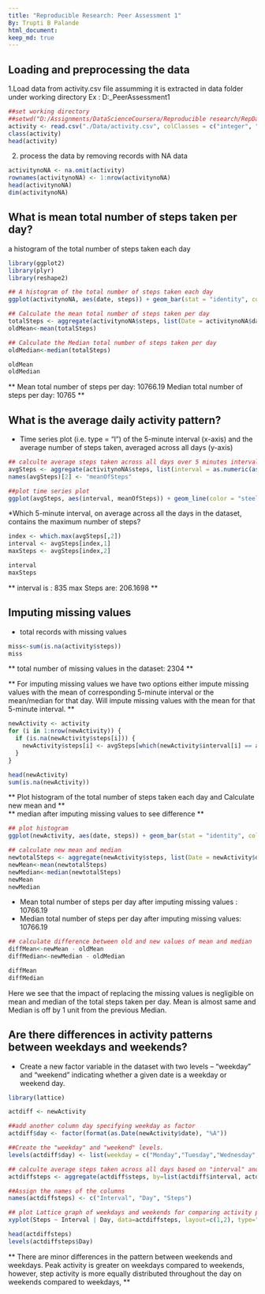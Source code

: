 ```yaml
---
title: "Reproducible Research: Peer Assessment 1"
By: Trupti B Palande
html_document:
keep_md: true
---
```


## Loading and preprocessing the data
1.Load data from activity.csv file assumming it is extracted in data folder under working directory Ex : D:\RepData_PeerAssessment1\Data


```r
##set working directory
##setwd("D:/Assignments/DataScienceCoursera/Reproducible research/RepData_PeerAssessment1")
activity <- read.csv("./Data/activity.csv", colClasses = c("integer", "Date", "factor"))
class(activity)
head(activity)

```
2. process the data by removing records with NA data

```r
activitynoNA <- na.omit(activity)
rownames(activitynoNA) <- 1:nrow(activitynoNA)
head(activitynoNA)
dim(activitynoNA)
```


## What is mean total number of steps taken per day?

a histogram of the total number of steps taken each day

```r
library(ggplot2)
library(plyr)
library(reshape2)

## A histogram of the total number of steps taken each day
ggplot(activitynoNA, aes(date, steps)) + geom_bar(stat = "identity", colour = "steelblue", fill = "steelblue", width = 0.7) + labs(title = "Histogram of Total Number of Steps Taken Each Day", x = "Date", y = "Total number of steps")

## Calculate the mean total number of steps taken per day
totalSteps <- aggregate(activitynoNA$steps, list(Date = activitynoNA$date), FUN = "sum")$x
oldMean<-mean(totalSteps)

## Calculate the Median total number of steps taken per day
oldMedian<-median(totalSteps)

oldMean
oldMedian
```
** Mean total number of steps per day: 10766.19 **
**	Median total number of steps per day: 10765 **

## What is the average daily activity pattern?

* Time series plot (i.e. type = “l”) of the 5-minute interval (x-axis) and the average number of steps taken, averaged across all days (y-axis)

```r
## calculte average steps taken across all days over 5 minutes interval
avgSteps <- aggregate(activitynoNA$steps, list(interval = as.numeric(as.character(activitynoNA$interval))), FUN = "mean")
names(avgSteps)[2] <- "meanOfSteps"

##plot time series plot 
ggplot(avgSteps, aes(interval, meanOfSteps)) + geom_line(color = "steelblue", size = 0.8) + labs(title = "Time Series Plot of the 5-minute Interval", x = "5-minute intervals", y = "Average Number of Steps Taken")
```


*Which 5-minute interval, on average across all the days in the dataset, contains the maximum number of steps?

```r

index <- which.max(avgSteps[,2])
interval <- avgSteps[index,1]
maxSteps <- avgSteps[index,2]

interval
maxSteps
```


**  interval is : 835  **
**  max Steps are: 206.1698 **

## Imputing missing values

* total records with missing values
```r
miss<-sum(is.na(activity$steps))
miss
```
** total number of missing values in the dataset: 2304 **

** For imputing missing values we have two options either impute missing values with the **
** mean of corresponding 5-minute interval or the mean/median for that day. Will impute **
** missing values  with the mean for that 5-minute interval. **

```r
newActivity <- activity
for (i in 1:nrow(newActivity)) {
  if (is.na(newActivity$steps[i])) {
    newActivity$steps[i] <- avgSteps[which(newActivity$interval[i] == avgSteps$interval), ]$meanOfSteps
  }
}

head(newActivity)
sum(is.na(newActivity))

```

** Plot histogram of the total number of steps taken each day and Calculate new mean and  **  
** median after imputing missing values to see difference **
```r
## plot histogram
ggplot(newActivity, aes(date, steps)) + geom_bar(stat = "identity", colour = "steelblue", fill = "steelblue", width = 0.7) + labs(title = "Histogram of Total Number of Steps Taken Each Day", x = "Date", y = "Total number of steps")

## calculate new mean and median
newtotalSteps <- aggregate(newActivity$steps, list(Date = newActivity$date), FUN = "sum")$x
newMean<-mean(newtotalSteps)
newMedian<-median(newtotalSteps)
newMean
newMedian
```
*  Mean total number of steps per day after imputing missing values : 10766.19 
*  Median total number of steps per day after imputing missing values: 10766.19



```r
## calculate difference between old and new values of mean and median
diffMean<-newMean - oldMean
diffMedian<-newMedian - oldMedian

diffMean
diffMedian
```
Here we see that the impact of replacing the missing values is negligible on mean and median of the total steps taken per day. Mean is almost same and Median is off by 1 unit from the previous Median.


## Are there differences in activity patterns between weekdays and weekends?

* Create a new factor variable in the dataset with two levels -- "weekday" and "weekend" indicating whether a given date is a weekday or weekend day.

```r

library(lattice)

actdiff <- newActivity

##add another column day specifying weekday as factor
actdiff$day <- factor(format(as.Date(newActivity$date), "%A"))

##Create the "weekday" and "weekend" levels.
levels(actdiff$day) <- list(weekday = c("Monday","Tuesday","Wednesday","Thursday","Friday"), weekend=c("Saturday","Sunday"))

## calculte average steps taken across all days based on "interval" and "day"
actdiffsteps <- aggregate(actdiff$steps, by=list(actdiff$interval, actdiff$day), mean)

##Assign the names of the columns
names(actdiffsteps) <- c("Interval", "Day", "Steps") 

## plot Lattice graph of weekdays and weekends for comparing activity pattern
xyplot(Steps ~ Interval | Day, data=actdiffsteps, layout=c(1,2), type="l" )

head(actdiffsteps)
levels(actdiffsteps$Day)

```
** There are minor differences in the pattern between weekends and weekdays. **
** Peak activity is greater on weekdays compared to weekends, however, **
** step activity is more equally distributed throughout the day on weekends **
** compared to weekdays, **
